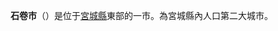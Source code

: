 {{multiple issues|
{{expand|time=2014-03-05T14:37:04+00:00}}
{{expert|time=2014-03-05T14:37:04+00:00}}
{{unreferenced|time=2014-03-05T14:37:04+00:00}}
}}
{{日本都市|
自治體名=石卷市|
圖像=[[File:Kinkasan-tozan.jpg|240px]]|
圖像說明=[[金華山_(宮城縣)|金華山]]|
市章=[[File:Emblem_of_Ishinomaki,_Miyagi.svg|100px]]|
日文原名=石巻市|
平假名=いしのまきし|
羅馬字拼音=Ishinomaki-shi|
都道府縣=宮城縣|
支廳=|
編號=04202-1|
面積=555.77|
邊界未定=|
人口=141,725|
統計時間=2019年6月1日 |
自治體=[[東松島市|東松島市]]、[[女川町|女川町]]、[[登米市|登米市]]|
樹=[[雄松|雄松]]|
花=[[杜鵑|杜鵑]]|
其他象徵物=|
其他象徵=|
郵遞區號=986-8501|
所在地=石巻市日和丘一丁目1番1号|
電話號碼=225-95-1111|
外部連結=http://www.city.ishinomaki.lg.jp/|
經度=|
緯度=|
地圖=|
註記=|
}}
'''石卷市'''（{{jpn|j=石巻市|hg=いしのまきし|rm=Ishinomaki shi|f=y}}）是位于[[宮城縣|宮城縣]]東部的一市。為宮城縣內人口第二大城市。
{{宮城縣}}{{Authority control}}